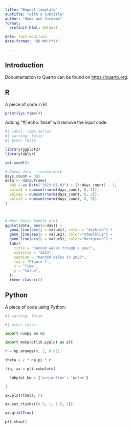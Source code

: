 ```yaml
---
title: "Report template"
subtitle: "with a subtitle"
author: "Name and Surname"
format:
  profinit-html: default

date: last-modified
date-format: "DD-MM-YYYY"

---
```



## Introduction

Documentation to Quarto can be found on <https://quarto.org>.

## R

A piece of code in R:

```r

print(Sys.time())

```

Adding "#| echo: false" will remove the input code.

```r
#| label: time_series
#| warning: false
#| echo: false

library(ggplot2)
library(dplyr)

set.seed(0)

# Dummy data - random walk
days_count = 365
data <- data.frame(
  day = as.Date("2023-01-01") + (1:days_count) - 1,
  value1 = cumsum(rnorm(days_count, 0, 1)),
  value2 = cumsum(rnorm(days_count, 0, 2)),
  value3 = cumsum(rnorm(days_count, 0, 3))
)



# Most basic bubble plot
ggplot(data, aes(x=day)) +
  geom_line(aes(y = value1), color = "darkred") + 
  geom_line(aes(y = value2), color="steelblue") + 
  geom_line(aes(y = value3), color="darkgreen") +
  labs(
    title = "Random walks trough a year",
    subtitle = "2023",
    caption = "Random walks in 2023",
    tag = "Figure 1",
    x = "Time",
    y = "Value",
  )+
  theme_classic()

```

## Python

A piece of code using Python:

```python

#| warning: false

#| echo: false

import numpy as np

import matplotlib.pyplot as plt

r = np.arange(0, 2, 0.01)

theta = 2 * np.pi * r

fig, ax = plt.subplots(

  subplot_kw = {'projection': 'polar'}

)

ax.plot(theta, r)

ax.set_rticks([0.5, 1, 1.5, 2])

ax.grid(True)

plt.show()

```

